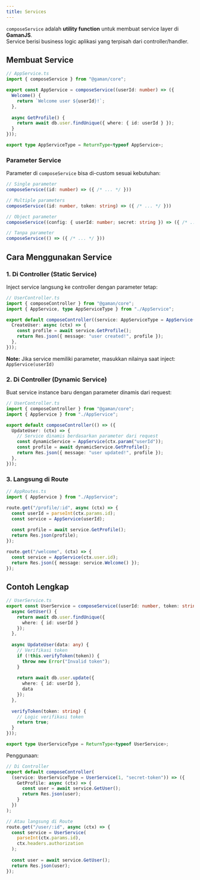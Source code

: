 ```yaml
---
title: Services
---
```


`composeService` adalah **utility function** untuk membuat service layer di **GamanJS**.  
Service berisi business logic aplikasi yang terpisah dari controller/handler.

## Membuat Service

```ts
// AppService.ts
import { composeService } from "@gaman/core";

export const AppService = composeService((userId: number) => ({
  Welcome() {
    return `Welcome user ${userId}!`;
  },
  
  async GetProfile() {
    return await db.user.findUnique({ where: { id: userId } });
  }
}));

export type AppServiceType = ReturnType<typeof AppService>;
```

### Parameter Service

Parameter di `composeService` bisa di-custom sesuai kebutuhan:

```ts
// Single parameter
composeService((id: number) => ({ /* ... */ }))

// Multiple parameters
composeService((id: number, token: string) => ({ /* ... */ }))

// Object parameter
composeService((config: { userId: number; secret: string }) => ({ /* ... */ }))

// Tanpa parameter
composeService(() => ({ /* ... */ }))
```

## Cara Menggunakan Service

### 1. Di Controller (Static Service)

Inject service langsung ke controller dengan parameter tetap:

```ts
// UserController.ts
import { composeController } from "@gaman/core";
import { AppService, type AppServiceType } from "./AppService";

export default composeController((service: AppServiceType = AppService()) => ({
  CreateUser: async (ctx) => {
    const profile = await service.GetProfile();
    return Res.json({ message: "user created!", profile });
  },
}));
```

**Note:** Jika service memiliki parameter, masukkan nilainya saat inject: `AppService(userId)`

### 2. Di Controller (Dynamic Service)

Buat service instance baru dengan parameter dinamis dari request:

```ts
// UserController.ts
import { composeController } from "@gaman/core";
import { AppService } from "./AppService";

export default composeController(() => ({
  UpdateUser: (ctx) => {
    // Service dinamis berdasarkan parameter dari request
    const dynamicService = AppService(ctx.param("userId"));
    const profile = await dynamicService.GetProfile();
    return Res.json({ message: "user updated!", profile });
  },
}));
```

### 3. Langsung di Route

```ts
// AppRoutes.ts
import { AppService } from "./AppService";

route.get("/profile/:id", async (ctx) => {
  const userId = parseInt(ctx.params.id);
  const service = AppService(userId);
  
  const profile = await service.GetProfile();
  return Res.json(profile);
});

route.get("/welcome", (ctx) => {
  const service = AppService(ctx.user.id);
  return Res.json({ message: service.Welcome() });
});
```

## Contoh Lengkap

```ts
// UserService.ts
export const UserService = composeService((userId: number, token: string) => ({
  async GetUser() {
    return await db.user.findUnique({ 
      where: { id: userId } 
    });
  },
  
  async UpdateUser(data: any) {
    // Verifikasi token
    if (!this.verifyToken(token)) {
      throw new Error("Invalid token");
    }
    
    return await db.user.update({
      where: { id: userId },
      data
    });
  },
  
  verifyToken(token: string) {
    // Logic verifikasi token
    return true;
  }
}));

export type UserServiceType = ReturnType<typeof UserService>;
```

Penggunaan:

```ts
// Di Controller
export default composeController(
  (service: UserServiceType = UserService(1, "secret-token")) => ({
    GetProfile: async (ctx) => {
      const user = await service.GetUser();
      return Res.json(user);
    }
  })
);

// Atau langsung di Route
route.get("/user/:id", async (ctx) => {
  const service = UserService(
    parseInt(ctx.params.id),
    ctx.headers.authorization
  );
  
  const user = await service.GetUser();
  return Res.json(user);
});
```